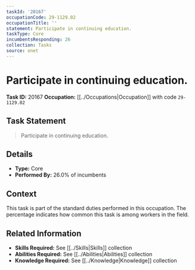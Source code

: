 ```yaml
---
taskId: '20167'
occupationCode: 29-1129.02
occupationTitle: ''
statement: Participate in continuing education.
taskType: Core
incumbentsResponding: 26
collection: Tasks
source: onet
---
```

# Participate in continuing education.

**Task ID:** 20167
**Occupation:** [[../Occupations|Occupation]] with code `29-1129.02`

## Task Statement

> Participate in continuing education.

## Details

- **Type:** Core
- **Performed By:** 26.0% of incumbents

## Context

This task is part of the standard duties performed in this occupation. The percentage indicates how common this task is among workers in the field.

## Related Information

- **Skills Required:** See [[../Skills|Skills]] collection
- **Abilities Required:** See [[../Abilities|Abilities]] collection
- **Knowledge Required:** See [[../Knowledge|Knowledge]] collection

